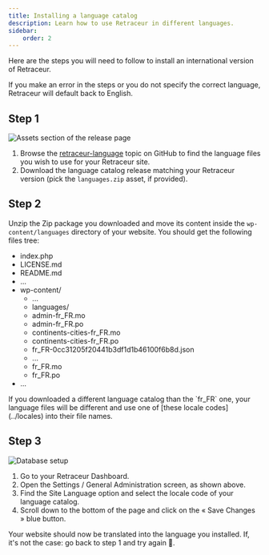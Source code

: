 ```yaml
---
title: Installing a language catalog
description: Learn how to use Retraceur in different languages.
sidebar:
    order: 2
---
```



Here are the steps you will need to follow to install an international version of Retraceur.

<Aside type="caution">If you make an error in the steps or you do not specify the correct language, Retraceur will default back to English.</Aside>

## Step 1

![Assets section of the release page](../../../assets/images/languages-us-001.png)

1. Browse the [retraceur-language](https://github.com/topics/retraceur-language) topic on GitHub to find the language files you wish to use for your Retraceur site.
2. Download the language catalog release matching your Retraceur version (pick the `languages.zip` asset, if provided).

## Step 2

Unzip the Zip package you downloaded and move its content inside the `wp-content/languages` directory of your website. You should get the following files tree:

<FileTree>

- index.php
- LICENSE.md
- README.md
- ...
- wp-content/
  - ...
  - languages/
   - admin-fr_FR.mo
   - admin-fr_FR.po
   - continents-cities-fr_FR.mo
   - continents-cities-fr_FR.po
   - fr_FR-0cc31205f20441b3df1d1b46100f6b8d.json
   - ...
   - fr_FR.mo
   - fr_FR.po
- ...

</FileTree>

<Aside>If you downloaded a different language catalog than the `fr_FR` one, your language files will be different and use one of [these locale codes](../locales) into their file names.</Aside>

## Step 3


![Database setup](../../../assets/images/languages-us-002.png)

1. Go to your Retraceur Dashboard.
2. Open the Settings / General Administration screen, as shown above.
3. Find the Site Language option and select the locale code of your language catalog.
4. Scroll down to the bottom of the page and click on the « Save Changes » blue button.

Your website should now be translated into the language you installed. If, it's not the case: go back to step 1 and try again 😬.